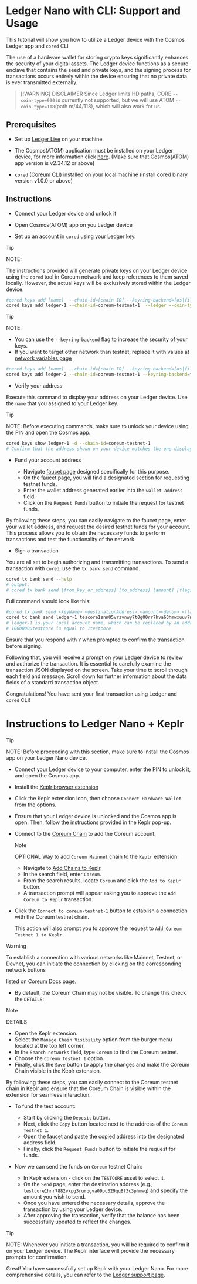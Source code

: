 # Ledger Nano with CLI: Support and Usage

This tutorial will show you how to utilize a Ledger device with the Cosmos Ledger app and `cored` CLI

The use of a hardware wallet for storing crypto keys significantly enhances the security of your digital assets. The Ledger device functions as a secure enclave that contains the seed and private keys, and the signing process for transactions occurs entirely within the device  ensuring  that no private data is ever transmitted externally.

> [!WARNING] DISCLAIMER
> Since Ledger limits HD paths, CORE `--coin-type=990` is currently not supported, but we will use ATOM `--coin-type=118`(path m/44/118), which will also work for us.


## Prerequisites

* Set up <a href="https://www.ledger.com/ledger-live/" target="_blank" rel="noopener noreferrer" className="text-[#25D695] hover:opacity-80 text-base font-bold">Ledger Live</a> on your machine.

* The Cosmos(ATOM) application must be installed on your Ledger device, for more information click <a href="https://support.ledger.com/hc/en-us/articles/360013713840-Cosmos-ATOM-?support=true" target="_blank" rel="noopener noreferrer" className="text-[#25D695] hover:opacity-80 text-base font-bold">here</a>. (Make sure that Cosmos(ATOM) app version is v2.34.12 or above)

* `cored` ([Coreum CLI](/docs/tutorials/get-started/install-cored)) installed on your local machine (install cored binary version v1.0.0 or above)

## Instructions

* Connect your Ledger device and unlock it

* Open Cosmos(ATOM) app on you Ledger device

* Set up an account in `cored` using your Ledger key.

> [!TIP]
> NOTE:
>
> The instructions provided will generate private keys on your Ledger device  using the `cored` tool in Coreum network  and keep references to them saved locally. However, the actual keys will be exclusively stored within the Ledger device.


```bash
#cored keys add [name]  --chain-id=[chain ID] --keyring-backend=[os|file|test] --ledger --coin-type=[coin type]
cored keys add ledger-1 --chain-id=coreum-testnet-1  --ledger --coin-type=118
```

> [!TIP]
> NOTE:
> - You can use the `--keyring-backend` flag to increase the security of your keys.
> - If you want to target other network than testnet, replace it with values at [network variables page](/docs/tutorials/get-started/setup-cli)


```bash
#cored keys add [name]  --chain-id=[chain ID] --keyring-backend=[os|file|test] --ledger --coin-type=[coin type]
cored keys add ledger-2 --chain-id=coreum-testnet-1 --keyring-backend=test  --ledger --coin-type=118
```

* Verify your address

Execute this command to display your address on your Ledger device. Use the `name` that you assigned to your Ledger key.

> [!TIP]
> NOTE:
> Before executing commands, make sure to unlock your device using the PIN and open the Cosmos app.


```bash
cored keys show ledger-1 -d --chain-id=coreum-testnet-1
# Confirm that the address shown on your device matches the one displayed when you added the key.
```

* Fund your account address

  * Navigate [faucet page](/docs/tools/faucet) designed specifically for this purpose.
  * On the faucet page, you will find a designated section for requesting testnet funds.
  * Enter the wallet address generated earlier into the `wallet address` field.
  * Click on the `Request Funds` button to initiate the request for testnet funds.

By following these steps, you can easily navigate to the faucet page, enter your wallet address, and request the desired testnet funds for your account. This process allows you to obtain the necessary funds to perform transactions and test the functionality of the network.

* Sign a transaction

You are all set to begin authorizing and transmitting transactions. To send a transaction with `cored`, use the `tx bank send` command.

```bash
cored tx bank send --help
# output:
# cored tx bank send [from_key_or_address] [to_address] [amount] [flags]
```
Full command should look like this:
```bash
#cored tx bank send <keyName> <destinationAddress> <amount><denom> <flags>
cored tx bank send ledger-1 tescore1snn05vrzvnwy7t0g00rr7hva63hmwxuuv7nrj0 1000000utestcore --chain-id=coreum-testnet-1 --node=https://full-node.testnet-1.coreum.dev:26657 --keyring-backend=os  --ledger
# ledger-1 is your local account name, which can be replaced by an address.
# 1000000utestcore is equal to 1testcore
```
Ensure that you respond with `Y` when prompted to confirm the transaction before signing.

Following that, you will receive a prompt on your Ledger device to review and authorize the transaction. It is essential to carefully examine the transaction JSON displayed on the screen. Take your time to scroll through each field and message. Scroll down for further information about the data fields of a standard transaction object.

Congratulations! You have sent your first transaction using Ledger and `cored` CLI!

# Instructions to Ledger Nano + Keplr

> [!TIP]
> NOTE:
> Before proceeding with this section, make sure to install the Cosmos app on your Ledger Nano device.

* Connect your Ledger device to your computer, enter the PIN to unlock it, and open the Cosmos app.

* Install the <a href="https://www.keplr.app/" target="_blank" rel="noopener noreferrer" className="text-[#25D695] hover:opacity-80 text-base font-bold">Keplr browser extension</a>

* Click the Keplr extension icon, then choose `Connect Hardware Wallet` from the options.

* Ensure that your Ledger device is unlocked and the Cosmos app is open. Then, follow the instructions provided in the Keplr pop-up.

* Connect to the [Coreum Chain](/docs/tools/wallets) to add the Coreum account.
  >[!NOTE]
  > OPTIONAL
  > Way to add `Coreum Mainnet` chain to the `Keplr` extension:
  > * Navigate to <a href="https://chains.keplr.app/" target="_blank" rel="noopener noreferrer" className="text-[#25D695] hover:opacity-80 text-base font-bold">Add Chains to Keplr</a>.
  > * In the search field, enter `Coreum`.
  > * From the search results, locate `Coreum` and click the `Add to Keplr` button.
  > * A transaction prompt will appear asking you to approve the `Add Coreum to Keplr` transaction.

* Click the `Connect to coreum-testnet-1` button to establish a connection with the Coreum testnet chain.

  This action will also prompt you to approve the request to  `Add Coreum Testnet 1 to Keplr`.

> [!WARNING]
> To establish a connection with various networks like Mainnet, Testnet, or Devnet, you can initiate the connection by clicking on the corresponding network buttons
>
> listed on [Coreum Docs page](/docs/tools/wallets).


* By default, the Coreum Chain may not be visible. To change this check the `DETAILS`:
> [!NOTE]
> DETAILS
> * Open the Keplr extension.
> * Select the `Manage Chain Visibility` option from the burger menu located at the top left corner.
> * In the `Search networks` field, type `Coreum` to find the Coreum testnet.
> * Choose the `Coreum Testnet 1` option.
> * Finally, click the `Save` button to apply the changes and make the Coreum Chain visible in the Keplr extension.
>
> By following these steps, you can easily connect to the Coreum testnet chain in Keplr and ensure that the Coreum Chain is visible within the extension for seamless interaction.

* To fund the test account:
  * Start by clicking the  `Deposit` button.
  * Next, click the `Copy` button located next to the address of the `Coreum Testnet 1`.
  * Open the [faucet](/docs/tools/faucet) and paste the copied address into the designated address field.
  * Finally, click the `Request Funds` button to initiate the request for funds.

* Now we can send the funds on `Coreum` testnet Chain:
  * In Keplr extension - click on the `TESTCORE` asset to select it.
  * On the `Send` page, enter the destination address (e.g., `testcore1hnr7882vkpg3rurqgva09pu329qq8f3c3phmwq`) and specify the amount you wish to send.
  * Once you have entered the necessary details, approve the transaction by using your Ledger device.
  * After approving the transaction, verify that the balance has been successfully updated to reflect the changes.

> [!TIP]
> NOTE:
> Whenever you initiate a transaction, you will be required to confirm it on your Ledger device. The Keplr interface will provide the necessary prompts for confirmation.

Great! You have successfully set up Keplr with your Ledger Nano. For more comprehensive details, you can refer to the <a href="https://support.ledger.com/hc/en-us/articles/4411149814417?docs=true" target="_blank" rel="noopener noreferrer" className="text-[#25D695] hover:opacity-80 text-base font-bold">Ledger support page</a>.

